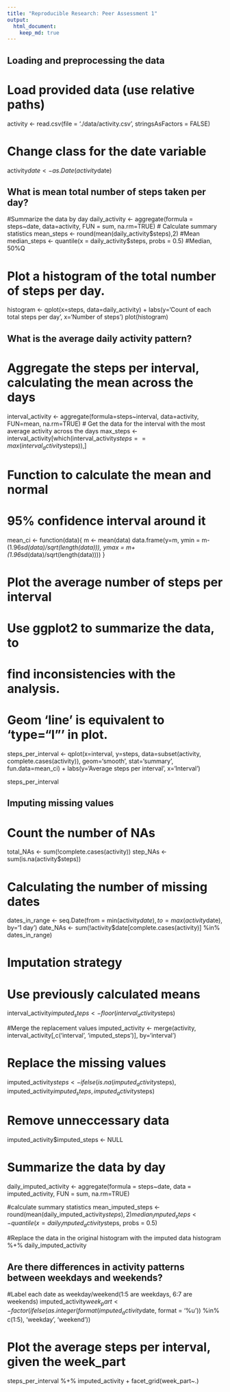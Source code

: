 ```yaml
---
title: "Reproducible Research: Peer Assessment 1"
output: 
  html_document:
    keep_md: true
---
```



## Loading and preprocessing the data
# Load provided data (use relative paths)
activity <- read.csv(file = './data/activity.csv', stringsAsFactors = FALSE)

# Change class for the date variable
activity$date <- as.Date(activity$date)


## What is mean total number of steps taken per day?
#Summarize the data by day
daily_activity <- aggregate(formula = steps~date, data=activity, 
                            FUN = sum, na.rm=TRUE)
# Calculate summary statistics
mean_steps <- round(mean(daily_activity$steps),2) #Mean
median_steps <- quantile(x = daily_activity$steps, probs = 0.5) #Median, 50%Q

# Plot a histogram of the total number of steps per day.
histogram <- qplot(x=steps, data=daily_activity) + 
  labs(y='Count of each total steps per day', x='Number of steps')
plot(histogram)


## What is the average daily activity pattern?
# Aggregate the steps per interval, calculating the mean across the days
interval_activity <- 
  aggregate(formula=steps~interval, data=activity,
            FUN=mean, na.rm=TRUE)
# Get the data for the interval with the most average activity across the days
max_steps <- interval_activity[which(interval_activity$steps==max(interval_activity$steps)),]

# Function to calculate the mean and normal
# 95% confidence interval around it
mean_ci <- function(data){
  m <- mean(data)
  data.frame(y=m,
             ymin = m-(1.96*sd(data)/sqrt(length(data))),
             ymax = m+(1.96*sd(data)/sqrt(length(data))))
}

# Plot the average number of steps per interval
# Use ggplot2 to summarize the data, to 
# find inconsistencies with the analysis.
# Geom 'line' is equivalent to 'type="l"' in plot.
steps_per_interval <- 
  qplot(x=interval, y=steps,
        data=subset(activity, complete.cases(activity)),
        geom='smooth', stat='summary', fun.data=mean_ci) +
  labs(y='Average steps per interval', x='Interval')

steps_per_interval


## Imputing missing values
# Count the number of NAs
total_NAs <- sum(!complete.cases(activity))
step_NAs <- sum(is.na(activity$steps))

# Calculating the number of missing dates
dates_in_range <- seq.Date(from = min(activity$date),
                           to = max(activity$date),
                           by='1 day')
date_NAs <- sum(!activity$date[complete.cases(activity)] %in% dates_in_range)

# Imputation strategy
# Use previously calculated means
interval_activity$imputed_steps <- floor(interval_activity$steps)

#Merge the replacement values
imputed_activity <- merge(activity,
                          interval_activity[,c('interval', 'imputed_steps')],
                          by='interval')

# Replace the missing values
imputed_activity$steps <- ifelse(is.na(imputed_activity$steps),
                                 imputed_activity$imputed_steps,
                                 imputed_activity$steps)

# Remove unneccessary data
imputed_activity$imputed_steps <- NULL

# Summarize the data by day
daily_imputed_activity <-
  aggregate(formula = steps~date, data = imputed_activity,
            FUN = sum, na.rm=TRUE)

#calculate summary statistics
mean_imputed_steps <- round(mean(daily_imputed_activity$steps),2)
median_imputed_steps <- quantile(x = daily_imputed_activity$steps, probs = 0.5)

#Replace the data in the original histogram with the imputed data
histogram %+% daily_imputed_activity


## Are there differences in activity patterns between weekdays and weekends?
#Label each date as weekday/weekend(1:5 are weekdays, 6:7 are weekends)
imputed_activity$week_part <- factor(
  ifelse(as.integer(format(imputed_activity$date, format = '%u')) %in% c(1:5),
         'weekday', 'weekend'))

# Plot the average steps per interval, given the week_part
steps_per_interval %+% imputed_activity + facet_grid(week_part~.)